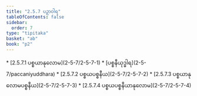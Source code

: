 ```yaml
---
title: "2.5.7 ပဉှာဝါရ"
tableOfContents: false
sidebar:
  order: 7
type: "tipitaka"
basket: "ab"
book: "p2"
---
```



<DynamicBreadcrumb />



<TableOfContents book="p2" section="2.5.7">
* [2.5.7.1 ပစ္စယာနုလောမ](2-5-7/2-5-7-1)
* [ပစ္စနီယုဒ္ဓါရ](2-5-7/paccaniyuddhara)
* [2.5.7.2 ပစ္စယပစ္စနီယ](2-5-7/2-5-7-2)
* [2.5.7.3 ပစ္စယာနုလောမပစ္စနီယ](2-5-7/2-5-7-3)
* [2.5.7.4 ပစ္စယပစ္စနီယာနုလောမ](2-5-7/2-5-7-4)
</TableOfContents>